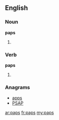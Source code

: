{{also|PAPs}}

==English==

===Noun===
'''paps'''

# {{plural of|[[pap]]}}

===Verb===
'''paps'''

# {{third-person singular of|[[pap]]}}

===Anagrams===
* [[apps#English|apps]] 
* [[PSAP#English|PSAP]]

[[ar:paps]]
[[fr:paps]]
[[my:paps]]